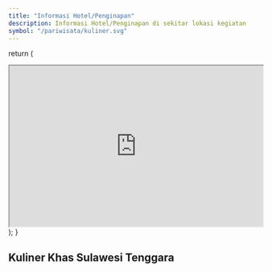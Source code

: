 ```yaml
---
title: "Informasi Hotel/Penginapan"
description: Informasi Hotel/Penginapan di sekitar lokasi kegiatan
symbol: "/pariwisata/kuliner.svg"
---
```



  return (
    <div className="mx-auto mb-16 max-w-screen-lg border-b border-gray-400 border-opacity-20 pt-4 pb-8">
      <div className="relative w-full items-center justify-between">
        <iframe
          src="https://www.google.com/maps/embed?pb=!1m14!1m8!1m3!1d7960.488597378891!2d122.5264542!3d-3.9700425!3m2!1i1024!2i768!4f13.1!3m3!1m2!1s0x2d98f298666f001f%3A0x8e90cd3d68630781!2sClaro%20Hotel%20Kendari!5e0!3m2!1sen!2sid!4v1675899090612!5m2!1sen!2sid"
          width="100%"
          height="320"
          allowFullScreen=""
          loading="lazy"
          referrerpolicy="no-referrer-when-downgrade"
        ></iframe>
      </div>
    </div>
  );
}

## Kuliner Khas Sulawesi Tenggara
